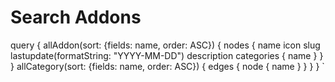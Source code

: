 
# Search Addons

<SearchAddons addons={props.data.allAddon.nodes} categories={props.data.allCategory.edges} />


  query {
    allAddon(sort: {fields: name, order: ASC}) {
      nodes {
        name
        icon
        slug
        lastupdate(formatString: "YYYY-MM-DD")
        description
        categories {
          name
        }
      }
    }
    allCategory(sort: {fields: name, order: ASC}) {
      edges {
        node {
          name
        }
      }
    }
  }
`